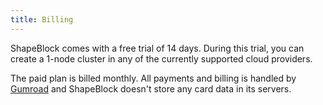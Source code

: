 ```yaml
---
title: Billing
---
```


ShapeBlock comes with a free trial of 14 days. During this trial, you can create a 1-node cluster in any of the currently supported cloud providers.

The paid plan is billed monthly. All payments and billing is handled by [Gumroad](https://gumroad.com/) and ShapeBlock doesn't store any card data in its servers.
